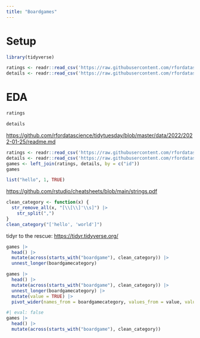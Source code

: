 ```yaml
---
title: "Boardgames"
---
```


# Setup

```r
library(tidyverse)
```

```r
ratings <- readr::read_csv('https://raw.githubusercontent.com/rfordatascience/tidytuesday/master/data/2022/2022-01-25/ratings.csv')
details <- readr::read_csv('https://raw.githubusercontent.com/rfordatascience/tidytuesday/master/data/2022/2022-01-25/details.csv')
```

# EDA

```r
ratings
```

```r
details
```
<https://github.com/rfordatascience/tidytuesday/blob/master/data/2022/2022-01-25/readme.md>

```r
ratings <- readr::read_csv('https://raw.githubusercontent.com/rfordatascience/tidytuesday/master/data/2022/2022-01-25/ratings.csv')
details <- readr::read_csv('https://raw.githubusercontent.com/rfordatascience/tidytuesday/master/data/2022/2022-01-25/details.csv')
games <- left_join(ratings, details, by = c("id"))
games
```

```r
list("hello", 1, TRUE)
```

<https://github.com/rstudio/cheatsheets/blob/main/strings.pdf>

```r
clean_category <- function(x) {
  str_remove_all(x, "[\\[\\]'\\s]") |> 
    str_split(",")
}
clean_category("['hello', 'world']")
```

tidyr to the rescue: <https://tidyr.tidyverse.org/>

```r
games |> 
  head() |> 
  mutate(across(starts_with("boardgame"), clean_category)) |> 
  unnest_longer(boardgamecategory)
```
```r
games |> 
  head() |> 
  mutate(across(starts_with("boardgame"), clean_category)) |> 
  unnest_longer(boardgamecategory) |> 
  mutate(value = TRUE) |>
  pivot_wider(names_from = boardgamecategory, values_from = value, values_fill = FALSE)
```

```r
#| eval: false
games |> 
  head() |> 
  mutate(across(starts_with("boardgame"), clean_category))
```




